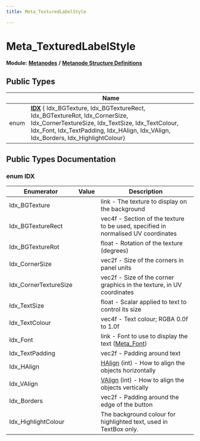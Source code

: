 ```yaml
---
title: Meta_TexturedLabelStyle

---
```


# Meta_TexturedLabelStyle

**Module:** **[Metanodes](../Modules/group__api__metanodes.mdx)** **/** **[Metanode Structure Definitions](../Modules/group__api__metadefs.mdx)**





## Public Types

|                | Name           |
| -------------- | -------------- |
| enum| **[IDX](../Classes/struct_meta___textured_label_style.mdx#enum-idx)** { Idx_BGTexture, Idx_BGTextureRect, Idx_BGTextureRot, Idx_CornerSize, Idx_CornerTextureSize, Idx_TextSize, Idx_TextColour, Idx_Font, Idx_TextPadding, Idx_HAlign, Idx_VAlign, Idx_Borders, Idx_HighlightColour} |

## Public Types Documentation

### enum IDX

| Enumerator | Value | Description |
| ---------- | ----- | ----------- |
| Idx_BGTexture | | link - The texture to display on the background   |
| Idx_BGTextureRect | | vec4f - Section of the texture to be used, specified in normalised UV coordinates   |
| Idx_BGTextureRot | | float - Rotation of the texture (degrees)   |
| Idx_CornerSize | | vec2f - Size of the corners in panel units   |
| Idx_CornerTextureSize | | vec2f - Size of the corner graphics in the texture, in UV coordinates   |
| Idx_TextSize | | float - Scalar applied to text to control its size   |
| Idx_TextColour | | vec4f - Text colour; RGBA 0.0f to 1.0f   |
| Idx_Font | | link - Font to use to display the text ([Meta_Font](../Classes/struct_meta___font.mdx))   |
| Idx_TextPadding | | vec2f - Padding around text   |
| Idx_HAlign | | [HAlign](../Classes/struct_meta___stack.mdx#enum-halign) (int) - How to align the objects horizontally   |
| Idx_VAlign | | [VAlign](../Classes/struct_meta___stack.mdx#enum-valign) (int) - How to align the objects vertically   |
| Idx_Borders | | vec2f - Padding around the edge of the button   |
| Idx_HighlightColour | | The background colour for highlighted text, used in TextBox only.   |




